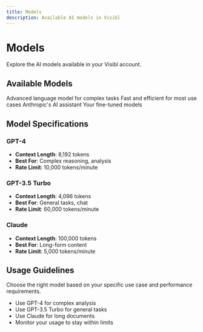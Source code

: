 ```yaml
---
title: Models
description: Available AI models in Visibl
---
```


# Models

Explore the AI models available in your Visibl account.

## Available Models

<CardGroup cols={2}>
  <Card title="GPT-4" icon="brain">
    Advanced language model for complex tasks
  </Card>
  <Card title="GPT-3.5 Turbo" icon="bolt">
    Fast and efficient for most use cases
  </Card>
  <Card title="Claude" icon="message">
    Anthropic's AI assistant
  </Card>
  <Card title="Custom Models" icon="cog">
    Your fine-tuned models
  </Card>
</CardGroup>

## Model Specifications

### GPT-4
- **Context Length**: 8,192 tokens
- **Best For**: Complex reasoning, analysis
- **Rate Limit**: 10,000 tokens/minute

### GPT-3.5 Turbo
- **Context Length**: 4,096 tokens  
- **Best For**: General tasks, chat
- **Rate Limit**: 60,000 tokens/minute

### Claude
- **Context Length**: 100,000 tokens
- **Best For**: Long-form content
- **Rate Limit**: 5,000 tokens/minute

## Usage Guidelines

<Tip>
Choose the right model based on your specific use case and performance requirements.
</Tip>

- Use GPT-4 for complex analysis
- Use GPT-3.5 Turbo for general tasks
- Use Claude for long documents
- Monitor your usage to stay within limits 